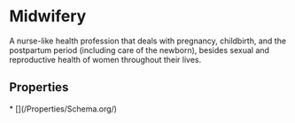# Midwifery

A nurse-like health profession that deals with pregnancy, childbirth, and the postpartum period (including care of the newborn), besides sexual and reproductive health of women throughout their lives.

## Properties

<Grid>
* [](/Properties/Schema.org/)

</Grid>

